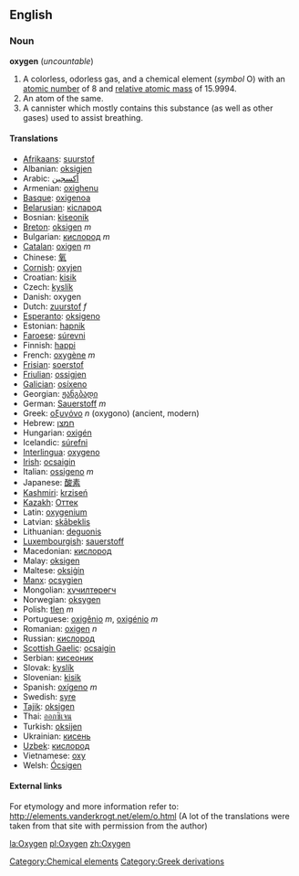 {{wikipedia}}
==English==

=== Noun ===
'''oxygen''' (''uncountable'')

# A colorless, odorless gas, and a chemical element (''symbol'' O) with an [[atomic number]] of 8 and [[relative atomic mass]] of 15.9994.
# An atom of the same.
# A cannister which mostly contains this substance (as well as other gases) used to assist breathing.

==== Translations ====
*[[Afrikaans]]: [[suurstof]]
*Albanian: [[oksigjen]]
*Arabic: [[أكسجين]]
*Armenian: [[oxighenu]]
*[[Basque]]: [[oxigenoa]]
*[[Belarusian]]: [[кiсларод]]
*Bosnian: [[kiseonik]]
*[[Breton]]: [[oksigen]] ''m''
*Bulgarian: [[кислород]] ''m''
*[[Catalan]]: [[oxigen]] ''m''
*Chinese: [[氧]]
*[[Cornish]]: [[oxyjen]]
*Croatian: [[kisik]]
*Czech: [[kyslík]]
*Danish: oxygen
*Dutch: [[zuurstof]] ''f''
*[[Esperanto]]: [[oksigeno]]
*Estonian: [[hapnik]]
*[[Faroese]]: [[súrevni]]
*Finnish: [[happi]]
*French: [[oxygène]] ''m''
*[[Frisian]]: [[soerstof]]
*[[Friulian]]: [[ossigjen]]
*[[Galician]]: [[osíxeno]]
*Georgian: [[ჟანგბადი]]
*German: [[Sauerstoff]] ''m''
*Greek: [[οξυγόνο]] ''n'' (oxygono) (ancient, modern)
*Hebrew: [[חמצן]]
*Hungarian: [[oxigén]]
*Icelandic: [[súrefni]]
*[[Interlingua]]: [[oxygeno]]
*[[Irish]]: [[ocsaigin]]
*Italian: [[ossigeno]] ''m''
*Japanese: [[酸素]]
*[[Kashmiri]]: [[krziseń]]
*[[Kazakh]]: [[Оттек]]
*Latin: [[oxygenium]]
*Latvian: [[skābeklis]]
*Lithuanian: [[deguonis]]
*[[Luxembourgish]]: [[sauerstoff]]
*Macedonian: [[кислород]]
*Malay: [[oksigen]]
*Maltese: [[oksiġin]]
*[[Manx]]: [[ocsygien]]
*Mongolian: [[хүчилтөрөгч]]
*Norwegian: [[oksygen]]
*Polish: [[tlen]] ''m''
*Portuguese: [[oxigênio]] ''m'', [[oxigénio]] ''m''
*Romanian: [[oxigen]] ''n''
*Russian: [[кислород]]
*[[Scottish Gaelic]]: [[ocsaigin]]
*Serbian: [[кисеоник]]
*Slovak: [[kyslík]]
*Slovenian: [[kisik]]
*Spanish: [[oxígeno]] ''m''
*Swedish: [[syre]]
*[[Tajik]]: [[oksigen]]
*Thai: [[ออกซิเจน]]
*Turkish: [[oksijen]]
*Ukrainian: [[кисень]]
*[[Uzbek]]: [[кислород]]
*Vietnamese: [[oxy]]
*Welsh: [[Ócsigen]]

====External links====
For etymology and more information refer to:
http://elements.vanderkrogt.net/elem/o.html
(A lot of the translations were taken from that site with permission from the author)

[[Category:Chemical elements]]

[[la:Oxygen]]
[[pl:Oxygen]]
[[zh:Oxygen]]
[[Category:Greek derivations]]